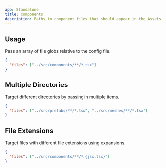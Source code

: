 ```yaml
---
app: Standalone
title: components
description: Paths to component files that should appear in the Assets Panel.
---
```


## Usage

Pass an array of file globs relative to the config file.

```json filename=".triplex/config.json"
{
  "files": ["../src/components/**/*.tsx"]
}
```

## Multiple Directories

Target different directories by passing in multiple items.

```json filename=".triplex/config.json"
{
  "files": ["../src/prefabs/**/*.tsx", "../src/meshes/**/*.tsx"]
}
```

## File Extensions

Target files with different file extensions using expansions.

```json filename=".triplex/config.json"
{
  "files": ["../src/components/**/*.{jsx,tsx}"]
}
```
